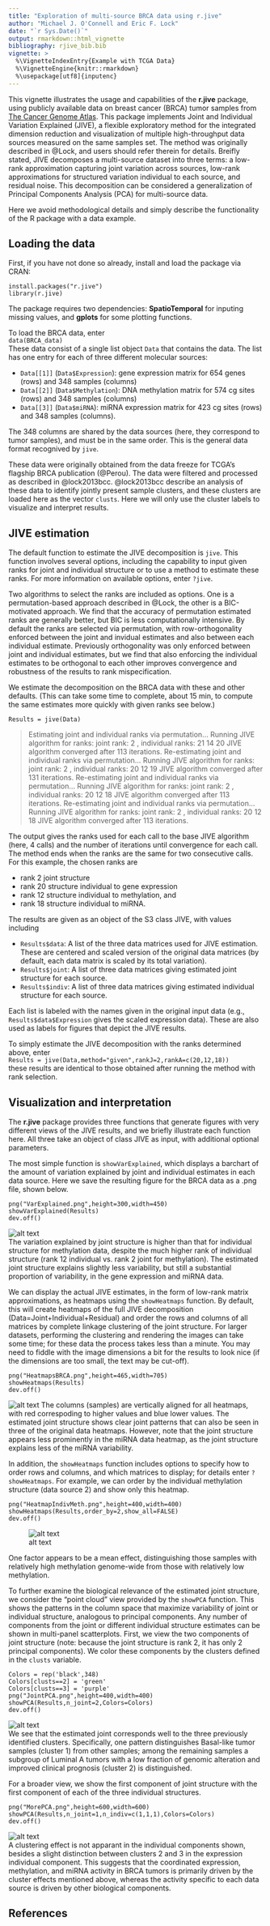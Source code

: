 ```yaml
---
title: "Exploration of multi-source BRCA data using r.jive"
author: "Michael J. O'Connell and Eric F. Lock"
date: "`r Sys.Date()`"
output: rmarkdown::html_vignette
bibliography: rjive_bib.bib
vignette: >
  %\VignetteIndexEntry{Example with TCGA Data}
  %\VignetteEngine{knitr::rmarkdown}
  %\usepackage[utf8]{inputenc}
---
```

This vignette illustrates the usage and capabilities of the **r.jive** package, using publicly available data on breast cancer (BRCA) tumor samples from [The Cancer Genome Atlas](http://cancergenome.nih.gov/). This package implements Joint and Individual Variation Explained (JIVE), a flexible exploratory method for the integrated dimension reduction and visualization of multiple high-throughput data sources measured on the same samples set.  The method was originally described in @Lock, and users should refer therein for details.  Breifly stated, JIVE decomposes a multi-source dataset into three terms: a low-rank approximation capturing joint variation across sources, low-rank approximations for structured
variation individual to each source, and residual noise.  This decomposition can be considered a generalization of Principal Components Analysis (PCA) for multi-source data.

Here we avoid methodological details and simply describe the functionality of the R package with a data example.  

## Loading the data

First, if you have not done so already, install and load the package via CRAN:
```
install.packages("r.jive")
library(r.jive)
```
The package requires two dependencies: **SpatioTemporal** for inputing missing values, and **gplots** for some plotting functions. 

To load the BRCA data, enter   
```data(BRCA_data)```   
These data consist of a single list object `Data` that contains the data.  The list has one entry for each of three different molecular sources:

* `Data[[1]]` (`Data$Expression`): gene expression matrix for 654 genes (rows) and 348 samples (columns)
* `Data[[2]]` (`Data$Methylation`): DNA methylation matrix for 574 cg sites (rows) and 348 samples (columns)
* `Data[[3]]` (`Data$miRNA`): miRNA expression matrix for 423 cg sites (rows) and 348 samples (columns).

The 348 columns are shared by the data sources (here, they correspond to tumor samples), and must be in the same order.  This is the general data format recognived by `jive`.

These data were originally obtained from the data freeze for TCGA's flagship BRCA publication (@Perou).  The data were filtered and processed as described in @lock2013bcc.  @lock2013bcc describe an analysis of these data to identify jointly present sample clusters, and these clusters are loaded here as the vector `clusts`.  Here we will only use the cluster labels to visualize and interpret results.  

## JIVE estimation

The default function to estimate the JIVE decomposition is `jive`.  This function involves several options, including the capability to input given ranks for joint and individual structure or to use a method to estimate these ranks.  For more information on available options, enter `?jive`. 

Two algorithms to select the ranks are included as options.  One is a permutation-based approach described in @Lock, the other is a BIC-motivated approach.  We find that the accuracy of permutation estimated ranks are generally better, but BIC is less computationally intensive.  By default the ranks are selected via permutation, with row-orthogonality enforced between the joint and invidual estimates and also between each individual estimate.  Previously orthogonality was only enforced between joint and individual estimates, but we find that also enforcing the individual estimates to be orthogonal to each other improves convergence and robustness of the results to rank mispecification.  

We estimate the decomposition on the BRCA data with these and other defaults.
(This can take some time to complete, about 15 min, to compute the same estimates more quickly with given ranks see below.) 

```Results = jive(Data)```

> Estimating  joint and individual ranks via permutation...
Running JIVE algorithm for ranks:
joint rank: 2 , individual ranks: 21 14 20 
JIVE algorithm converged after  113  iterations.
Re-estimating  joint and individual ranks via permutation...
Running JIVE algorithm for ranks:
joint rank: 2 , individual ranks: 20 12 19 
JIVE algorithm converged after  131  iterations.
Re-estimating  joint and individual ranks via permutation...
Running JIVE algorithm for ranks:
joint rank: 2 , individual ranks: 20 12 18 
JIVE algorithm converged after  113  iterations.
Re-estimating  joint and individual ranks via permutation...
Running JIVE algorithm for ranks:
joint rank: 2 , individual ranks: 20 12 18 
JIVE algorithm converged after  113  iterations.

The output gives the ranks used for each call to the base JIVE algorithm (here, 4 calls) and the number of iterations until convergence for each call.  The method ends when the ranks are the same for two consecutive calls. For this example, the chosen ranks are   

* rank 2 joint structure 
* rank 20 structure individual to gene expression
* rank 12 structure individual to methylation, and
* rank 18 structure individual to miRNA.

The results are given as an object of the S3 class JIVE, with values including 

* `Results$data`: A list of the three data matrices used for JIVE estimation.  These are centered and scaled version of the original data matrices (by default, each data matrix is scaled by its total variation).
* `Results$joint`: A list of three data matrices giving estimated joint structure for each source.
* `Results$indiv`: A list of three data matrices giving estimated individual structure for each source.

Each list is labeled with the names given in the original input data (e.g., `Results$data$Expression` gives the scaled expression data).  These are also used as labels for figures that depict the JIVE results.

To simply estimate the JIVE decomposition with the ranks determined above, enter  
```Results = jive(Data,method="given",rankJ=2,rankA=c(20,12,18)) ```  
these results are identical to those obtained after running the method with rank selection.

## Visualization and interpretation

The **r.jive** package provides three functions that generate figures with very different views of the JIVE results, and we briefly illustrate each function here.  All three take an object of class JIVE as input, with additional optional parameters.   

The most simple function is `showVarExplained`, which displays a barchart of the amount of variation explained by joint and individual estimates in each data source.  Here we save the resulting figure for the BRCA data as a .png file, shown below.    
``` 
png("VarExplained.png",height=300,width=450)  
showVarExplained(Results)  
dev.off()
```
![alt text](VarExplained.png)  
The variation explained by joint structure is higher than that for individual structure for methylation data, despite the much higher rank of individual structure (rank 12 individual vs. rank 2 joint for methylation).    The estimated joint structure explains slightly less variability, but still a substantial proportion of variability, in the gene expression and miRNA data.

We can display the actual JIVE estimates, in the form of low-rank matrix approximations, as heatmaps using the `showHeatmaps` function.  By default, this will create heatmaps of the full JIVE decomposition (Data=Joint+Individual+Residual) and order the rows and columns of all matrices by complete linkage clustering of the joint structure.  For larger datasets, performing the clustering and rendering the images can take some time; for these data the process takes less than a minute.  You may need to fiddle with the image dimensions a bit for the results to look nice (if the dimensions are too small, the text may be cut-off).    
```
png("HeatmapsBRCA.png",height=465,width=705)
showHeatmaps(Results)
dev.off() 
```
![alt text](HeatmapsBRCA.png)
The columns (samples) are vertically aligned for all heatmaps, with red correspoding to higher values and blue lower values.  The estimated joint structure shows clear joint patterns that can also be seen in three of the original data heatmaps.  However, note that the joint structure appears less prominently in the miRNA data heatmap, as the joint structure explains less of the miRNA variability.  

In addition, the `showHeatmaps` function includes options to specify how to order rows and columns, and which matrices to display; for details enter `?showHeatmaps`.  For example, we can order by the individual methylation structure (data source 2) and show only this heatmap.  
```
png("HeatmapIndivMeth.png",height=400,width=400)
showHeatmaps(Results,order_by=2,show_all=FALSE)
dev.off() 
```
![alt text](HeatmapIndivMeth.png)

One factor appears to be a mean effect, distinguishing those samples with relatively high methylation genome-wide from those with relatively low methylation.

To further examine the biological relevance of the estimated joint structure, we consider the "point cloud" view provided by the `showPCA` function.  This shows the patterns in the column space that maximize variability of joint or individual structure, analogous to principal components.  Any number of components from the joint or different individual structure estimates can be shown in multi-panel scatterplots. First, we view the two components of joint structure (note: because the joint structure is rank 2, it has only 2 principal components).  We color these components by the clusters defined in the `clusts` variable.
```
Colors = rep('black',348)
Colors[clusts==2] = 'green'
Colors[clusts==3] = 'purple'
png("JointPCA.png",height=400,width=400)
showPCA(Results,n_joint=2,Colors=Colors)
dev.off()
```
![alt text](JointPCA.png)  
We see that the estimated joint corresponds well to the three previously identified clusters. Specifically, one pattern distinguishes Basal-like tumor samples (cluster 1) from other samples; among the remaining samples a subgroup of Luminal A tumors with a low fraction of genomic alteration and improved clinical prognosis (cluster 2) is distinguished.

For a broader view, we show the first component of joint structure with the first component of each of the three individual structures. 
```
png("MorePCA.png",height=600,width=600)
showPCA(Results,n_joint=1,n_indiv=c(1,1,1),Colors=Colors)
dev.off()
```
![alt text](MorePCA.png)  
A clustering effect is not apparant in the individual components shown, besides a slight distinction between clusters 2 and 3 in the expression individual component.  This suggests that the coordinated expression, methylation, and miRNA activity in BRCA tumors is primarily driven by the cluster effects mentioned above, whereas the  activity specific to each data source is driven by other biological components.      


## References